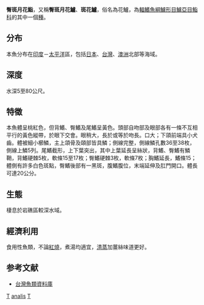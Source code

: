 {{Speciesbox
| genus = Selenanthias
| species = analis
| status = NE
| status_system = IUCN3.1
| authority = [[Tanaka|Tanaka]], 1918
| synonyms = *''Plectranthias maculatus''<br /><small>Fourmanoir, 1982</small>
}}
'''臀斑月花鮨'''，又稱'''臀斑月花鱸'''、'''斑花鱸'''，俗名為花鱸，為[[輻鰭魚綱|輻鰭魚綱]][[鱸形目|鱸形目]][[鱸亞目|鱸亞目]][[鮨科|鮨科]]的其中一個[[種|種]]。

==分布==
本魚分布在[[印度洋|印度]]－[[太平洋|太平洋]]區，包括[[日本|日本]]、[[台灣|台灣]]、[[澳洲|澳洲]]北部等海域。

==深度==
水深5至80公尺。

==特徵==
本魚體呈桃紅色，但背鰭、臀鰭及尾鰭呈黃色。頭部自吻部及眼部各有一條不互相平行的黃色縱帶，於眼下交會。眼稍大，長於或等於吻長。口大；下頜前端具小犬齒。體被細小櫛鱗，主上頜骨及頤部皆具鱗；側線完整，側線鱗孔數36至38枚，側線上鱗5列。尾鰭截形，上下葉突出，其中上葉延長呈絲狀，背鰭、臀鰭有鱗鞘，背鰭硬棘5枚，軟條15至17枚；臀鰭硬棘3枚，軟條7枚；胸鰭延長，鰭條15；體側有許多白色斑點，臀鰭後部有一黑斑，腹鰭腹位，末端延伸及肛門開口。體長可達20公分。

==生態==
棲息於岩礁區較深水域。

==經濟利用==
食用性魚類，不論[[紅燒|紅燒]]，煮湯均適宜，[[清蒸|清蒸]]加薑絲味道更好。

==参考文献==
*[http://fishdb.sinica.edu.tw/chi/species.php?id=382606 台灣魚類資料庫] {{Wayback|url=http://fishdb.sinica.edu.tw/chi/species.php?id=382606 |date=20201125232811 }}
{{taxonbar}}

[[Category:食用鱼|T]]
[[Category:月花鮨屬|analis]]
[[Category:1918年描述的鱼类|T]]